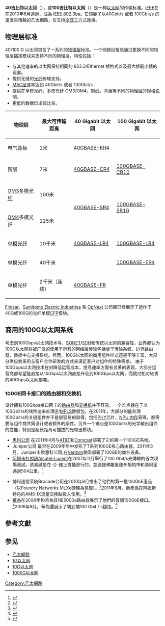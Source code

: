 {{noteTA
|G1=IT
|}}
'''40吉比特以太网'''（{{lang|en|40GE}}），或'''100吉比特以太网'''（{{lang-en|100 Gigabit Ethernet / 100GE}}）是一种[[以太网|以太网]]的传输标准。[[IEEE|IEEE]]在在2010年6月通過，成為 [[IEEE_802.3ba|IEEE 802.3ba]]。它規範了以40Gbit/s 或者 100Gbit/s 的速度來傳輸的乙太網路，仅支持[[全双工|全双工]]方式连接。

== 物理层标准 ==
40/100 G 以太网包含了一系列的[[物理层|物理层]]标准。一个网络设备能通过更换不同的物理层插拔模块来支持不同的物理层。特性包括： 
* 与其他速率的以太网保持相同的 802.3/Ethernet 帧格式以及最大帧最小帧的设置。
* 提供无缝的[[光纤|光纤]]传输支持。
* [[介质访问控制|MAC层]]速率达到 40Gbit/s 或者 100Gbit/s
* 提供在单模光纤，多模光纤 OM3/OM4，铜线，背板等不同的物理层的规格说明。
* 更低的数据位出错比率。 

{| class="sortable collapsible wikitable" border="1" style="margin: auto;"
|- 
! 物理层 !! 最大可传输距离 !! 40 Gigabit 以太网 !! 100 Gigabit 以太网
|-
| 电气背板
| 1米
| [[40GBASE-KR4|40GBASE-KR4]]
|
|-
| 铜缆
| 7米
| [[40GBASE-CR4|40GBASE-CR4]]
| [[100GBASE-CR10|100GBASE-CR10]]
|-
| [[OM3|OM3]][[多模光纤|多模光纤]]
| 100米
| rowspan="2" |[[40GBASE-SR4|40GBASE-SR4]]
| rowspan="2" |[[100GBASE-SR10|100GBASE-SR10]]
|-
| [[OM4|OM4]]多模光纤
| 125米
|-
| [[单模光纤|单模光纤]]
| 10千米
| [[40GBASE-LR4|40GBASE-LR4]]
| [[100GBASE-LR4|100GBASE-LR4]]
|-
| 单模光纤
| 40千米
|
| [[100GBASE-ER4|100GBASE-ER4]]
|-
| 单模光纤
| 2千米（连续）
| [[40GBASE-FR|40GBASE-FR]]
|
|}

[[Finisar|Finisar]]、[[Sumitomo_Electric_Industries|Sumitomo Electric Industries]] 和 [[OpNext|OpNext]] 公司都已经展示了运作于40G或100G的光纤单模[[CFP|CFP]]模块。

== 商用的100G以太网系统 ==
考虑到100Gbps以太网技术与{{link-en|optical transport network|optical transport network|OTN}}、[[SONET|SONET]]/[[SDH|SDH]]和传统以太网的兼容性，业界都认为100G以太网将被广泛的使用于所有的网络层传输包括骨干传输系统，边界路由器，数据中心交换系统。然而，100G以太网的商用组件样式还是不够丰富，大部分供应商采用与客户合作研发的方式来满足客户对组件的特殊需求。
由于100Gbps以太网技术在对降低运营成本，提高速率方面有显著的表现，大部分运营商都希望能直接从10Gbps以太网直接升级到100Gbps以太网，而跳过相对较贵的40Gbps以太网部署。

===100GE网卡接口的路由器和交换机===
设计拥有100Gbps接口网卡的[[路由器|路由器]]和[[网络交换机|交换机]]并不容易，一个难点就在于以100Gbit/s的线性速率处理[[网际协议|IP]]/[[MPLS|MPLS]]数据包。在2011年，大部分的能处理100Gbit/s的关键组件并不是很容易的取得，包括[[PHY|PHY]]芯片，[[网络处理器|NPU]],[[内存|内存]]等等，都需要与组件商共同设计或者额外的条件。另外一个难点是100Gbit/s的光学输出组件的性能，特别是超长距离可插拔的光输出模块。
* [[思科公司|思科公司]] 在2011年4月与[[AT&T|AT&T]]和[[Comcast|Comcast]]部署了它的第一个100GE系统。
* Juniper公司 最早在2009年年中发布了T系列100GE核心路由器，2011年3月，Juniper击败思科公司,在[[Verizon|Verizon]]美国部署了100GE的商业设备。
* [[阿爾卡特朗訊|阿爾卡特朗訊Alcatel-Lucent]]在2007年11月舉行了100 Gbit/s光傳輸的首次現場測試。該測試是在-{}-線上直播進行的，並連接佛羅里達州坦帕市和邁阿密通過504公里。<ref>{{Cite web|title=Verizon Successfully Completes Industry's First Field Trial of 100 Gbps Optical Network Transmission|url=https://www.verizon.com/about/news/press-releases/verizon-successfully-completes-industrys-first-field-trial-100-gbps-optical-network-transmission|accessdate=|author=|date=|format=|publisher=|language=|archive-date=2017-12-20|archive-url=https://web.archive.org/web/20171220135901/http://www.verizon.com/about/news/press-releases/verizon-successfully-completes-industrys-first-field-trial-100-gbps-optical-network-transmission|dead-url=no}}</ref>

* 博科通信系統Brocade公司在2010年9月推出了他們的第一批100GbE產品（以Foundry Networks MLXe硬體為基礎）。<ref>{{Cite web|title=Brocade Set to Unveil 100G Ethernet|url=https://www.cio.com/article/2415473/brocade-set-to-unveil-100g-ethernet.html|accessdate=|author=|date=|format=|publisher=|language=|archive-date=2021-04-12|archive-url=https://web.archive.org/web/20210412193429/https://www.cio.com/article/2415473/brocade-set-to-unveil-100g-ethernet.html}}</ref>2011年6月，新產品在阿姆斯特丹的AMS-IX流量交換點投入使用。<ref>{{Cite web|title=3 new services are launched by AMS-IX at MORE IP event|url=https://www.webcitation.org/68wJGdw9t?url=http://www.ams-ix.net/3-new-services-are-launched-by-ams-ix-at-more-ip-event/|accessdate=|author=|date=|format=|publisher=|language=}}</ref>
*[[华为|華為]]在2008年10月為其NE5000e路由器展示了他們的首個100GbE接口。<ref>{{Cite web|title=Huawei Successfully Develops 100 Gigabit Ethernet WDM Prototype|url=https://www.webcitation.org/68wJHqzwW?url=http://www.huawei.com/en/about-huawei/newsroom/press-release/hw-076816-corporate-2-optical-dwdmbackbone-transport_network.htm|accessdate=|author=|date=|format=|publisher=|language=}}</ref>2009年9月，華為還展示了端到端100 Gbit / s鏈路。<ref>{{Cite web|title=Huawei Launches World' s First End-to-End 100G Solutions|url=https://www.webcitation.org/68wJIcQQ7?url=http://www.huawei.com/en/about-huawei/newsroom/press-release/hw-062645-corporate-ran-wnm-ran-wnp-ds-wisg-vs-win.htm|accessdate=|author=|date=|format=|publisher=|language=}}</ref>

== 參考文獻 ==
<references />
==参见==
* [[乙太網路|乙太網路]]
*[[吉比特以太网|1G以太网]]
*[[10G以太网|10G以太网]]
*[[1000G以太网|1000G以太网]]

{{Ethernet}}

[[Category:乙太網路|Category:乙太網路]]